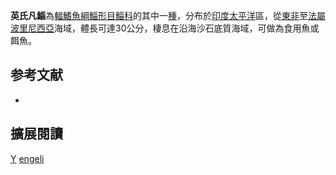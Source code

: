 {{Speciesbox 
| status = NE
| status_system = IUCN3.1
| taxon = Valamugil engeli 
| authority =  [[Bleeker|Bleeker]], 1858
| synonyms = *''Chelon engeli''<br /><small>Bleeker, 1858</small>
*''Moolgarda engeli''<br /><small>Bleeker, 1858</small>
*''Mugil engeli''<br /><small>Bleeker, 1858</small>
*''Mugil kandavensis''<br /><small>Günther, 1877</small>
}}
'''英氏凡鯔'''為[[輻鰭魚綱|輻鰭魚綱]][[鯔形目|鯔形目]][[鯔科|鯔科]]的其中一[[種|種]]，分布於[[印度|印度]][[太平洋|太平洋]]區，從[[東非|東非]]至[[法屬波里尼西亞|法屬波里尼西亞]]海域，體長可達30公分，棲息在沿海沙石底質海域，可做為食用魚或餌魚。

== 参考文献 ==
{{reflist}}
*{{FishBase_species|genus=Valamugil|species=engeli|year=2012|month=7}}

== 擴展閱讀 == 
{{refbegin}}
{{wikispecies-inline|Valamugil engeli|英氏凡鯔}}
{{refend}}
{{Taxonbar|from=Q28776664}}

[[Category:食用魚|Y]]
[[Category:凡鯔屬|engeli]]